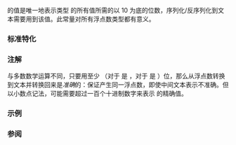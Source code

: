 {{cpp/types/numeric_limits/title|max_digits10}}
{{cpp/types/numeric_limits/navbar}}

{{dcl begin}}
{{dcl|since=c++11|1=
static constexpr int max_digits10
}}
{{dcl end}}

{{c|std::numeric_limits&lt;T&gt;::max_digits10}} 的值是唯一地表示类型 {{tt|T}} 的所有值所需的以 10 为底的位数，序列化/反序列化到文本需要用到该值。此常量对所有浮点数类型都有意义。 

===标准特化===
{{dsc begin}}
{{dsc hitem|{{tt|T}}|{{c|std::numeric_limits&lt;T&gt;::max_digits10}} 的值}}
{{dsc|{{c/core|/* 未特化 */}}|{{c|0}}}}
{{dsc|{{c/core|bool}}|{{c|0}}}}
{{dsc|{{c/core|char}}|{{c|0}}}}
{{dsc|{{c/core|signed char}}|{{c|0}}}}
{{dsc|{{c/core|unsigned char}}|{{c|0}}}}
{{dsc|{{c/core|wchar_t}}|{{c|0}}}}
{{dsc|{{c/core|char8_t}} {{mark since c++20}}|{{c|0}}}}
{{dsc|{{c/core|char16_t}}|{{c|0}}}}
{{dsc|{{c/core|char32_t}}|{{c|0}}}}
{{dsc|{{c/core|short}}|{{c|0}}}}
{{dsc|{{c/core|unsigned short}}|{{c|0}}}}
{{dsc|{{c/core|int}}|{{c|0}}}}
{{dsc|{{c/core|unsigned int}}|{{c|0}}}}
{{dsc|{{c/core|long}}|{{c|0}}}}
{{dsc|{{c/core|unsigned long}}|{{c|0}}}}
{{dsc|{{c/core|long long}}|{{c|0}}}}
{{dsc|{{c/core|unsigned long long}}|{{c|0}}}}
{{dsc|{{c/core|float}}|{{lc|FLT_DECIMAL_DIG}} 或 {{c|std::ceil(std::numeric_limits&lt;float&gt;::digits * std::log10(2) + 1)}}}}
{{dsc|{{c/core|double}}|{{lc|DBL_DECIMAL_DIG}} 或 {{c|std::ceil(std::numeric_limits&lt;double&gt;::digits * std::log10(2) + 1)}}}}
{{dsc|{{c/core|long double}}|{{lc|DECIMAL_DIG}} 或 {{lc|LDBL_DECIMAL_DIG}} 或 {{c|std::ceil(std::numeric_limits&lt;long double&gt;::digits * std::log10(2) + 1)}}}}
{{dsc end}}

===注解===
与多数数学运算不同，只要用至少 {{tt|max_digits10}}（对于 {{c/core|float}} 是 {{c|9}}，对于 {{c/core|double}} 是 {{c|17}}）位，那么从浮点数转换到文本并转换回来是''准确''{{sep}}的：保证产生同一浮点数，即使中间文本表示不准确。但以小数点记法，可能需要超过一百个十进制数字来表示 {{c/core|float}} 的精确值。

===示例===
{{example
|code=
#include &lt;cmath&gt;
#include &lt;iomanip&gt;
#include &lt;iostream&gt;
#include &lt;limits&gt;
#include &lt;sstream&gt;

int main()
{
    float value = 10.0000086;
    
    constexpr auto digits10 = std::numeric_limits&lt;decltype(value)&gt;::digits10;
    constexpr auto max_digits10 = std::numeric_limits&lt;decltype(value)&gt;::max_digits10;
    constexpr auto submax_digits10 = max_digits10 - 1;
    
    std::cout &lt;&lt; "float:\n"
                 "       digits10 是 " &lt;&lt; digits10 &lt;&lt; " 位\n"
                 "   max_digits10 是 " &lt;&lt; max_digits10 &lt;&lt; " 位\n"
                 "submax_digits10 是 " &lt;&lt; submax_digits10 &lt;&lt; " 位\n\n";

    const auto original_precision = std::cout.precision();
    for (auto i = 0; i &lt; 5; ++i)
    {
        std::cout
            &lt;&lt; "   max_digits10：" &lt;&lt; std::setprecision(max_digits10) &lt;&lt; value &lt;&lt; '\n'
            &lt;&lt; "submax_digits10：" &lt;&lt; std::setprecision(submax_digits10) &lt;&lt; value &lt;&lt; '\n'
            &lt;&lt; '\n';
        
        value = std::nextafter(value, std::numeric_limits&lt;decltype(value)&gt;::max());
    }
    std::cout.precision(original_precision);
}
|output=
float：
       digits10 是 6 位
   max_digits10 是 9 位
submax_digits10 是 8 位

   max_digits10：10.0000086
submax_digits10：10.000009

   max_digits10：10.0000095
submax_digits10：10.00001

   max_digits10：10.0000105
submax_digits10：10.00001

   max_digits10：10.0000114
submax_digits10：10.000011

   max_digits10：10.0000124
submax_digits10：10.000012
}}

===参阅===
{{dsc begin}}
{{dsc inc|cpp/types/numeric_limits/dsc radix}}
{{dsc inc|cpp/types/numeric_limits/dsc digits}}
{{dsc inc|cpp/types/numeric_limits/dsc digits10}}
{{dsc inc|cpp/types/numeric_limits/dsc min_exponent}}
{{dsc inc|cpp/types/numeric_limits/dsc max_exponent}}
{{dsc end}}

{{langlinks|de|en|es|fr|it|ja|pt|ru}}